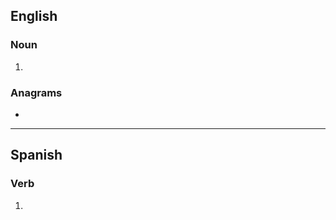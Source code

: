 ==English==

===Noun===
{{head|en|noun form}}

# {{plural of|tulle|lang=en}}

===Anagrams===
* {{anagrams|en|a=ellstu|Tuells|ullets}}

----

==Spanish==

===Verb===
{{head|es|verb form}}

# {{es-verb form of|tullir|ending=-ir|mood=indicative|tense=present|number=s|person=2|formal=n}}